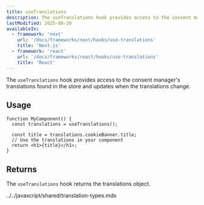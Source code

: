 ```yaml
---
title: useTranslations
description: The useTranslations hook provides access to the consent manager's translations.
lastModified: 2025-08-20
availableIn:
  - framework: 'next'
    url: '/docs/frameworks/next/hooks/use-translations'
    title: 'Next.js'
  - framework: 'react'
    url: '/docs/frameworks/react/hooks/use-translations'
    title: 'React'
---
```


The `useTranslations` hook provides access to the consent manager's translations found in the store and updates when the translations change.

## Usage

```tsx
function MyComponent() {
  const translations = useTranslations();
  
  const title = translations.cookieBanner.title;
  // Use the translations in your component
  return <h1>{title}</h1>;
}
```

## Returns

The `useTranslations` hook returns the translations object.

<import>../../javascript/shared/translation-types.mdx</import>